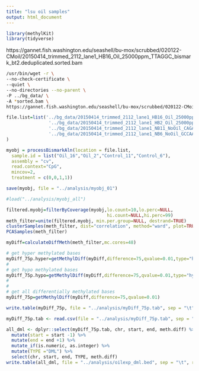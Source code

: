 ```yaml
---
title: "lsu oil samples"
output: html_document
---
```



```r
library(methylKit)
library(tidyverse)
```


https://gannet.fish.washington.edu/seashell/bu-mox/scrubbed/020122-CMoil/20150414_trimmed_2112_lane1_HB16_Oil_25000ppm_TTAGGC_bismark_bt2.deduplicated.sorted.bam


```bash
/usr/bin/wget -r \
--no-check-certificate \
--quiet \
--no-directories --no-parent \
-P ../bg_data/ \
-A *sorted.bam \
https://gannet.fish.washington.edu/seashell/bu-mox/scrubbed/020122-CMoil/
```

```r
file.list=list('../bg_data/20150414_trimmed_2112_lane1_HB16_Oil_25000ppm_TTAGGC_bismark_bt2.deduplicated.sorted.bam',
                '../bg_data/20150414_trimmed_2112_lane1_HB2_Oil_25000ppm_ATCACG_bismark_bt2.deduplicated.sorted.bam',
                '../bg_data/20150414_trimmed_2112_lane1_NB11_NoOil_CAGATC_bismark_bt2.deduplicated.sorted.bam',
                '../bg_data/20150414_trimmed_2112_lane1_NB6_NoOil_GCCAAT_bismark_bt2.deduplicated.sorted.bam'
)
```

```r
myobj = processBismarkAln(location = file.list,
  sample.id = list("Oil_16","Oil_2","Control_11","Control_6"),
  assembly = "cv",
  read.context="CpG",
  mincov=2,
  treatment = c(0,0,1,1))
```



```r
save(myobj, file = "../analysis/myobj_01")
```



```r
#load("../analysis/myobj_all")
```


```r
filtered.myobj=filterByCoverage(myobj,lo.count=10,lo.perc=NULL,
                                      hi.count=NULL,hi.perc=99)
meth_filter=unite(filtered.myobj, min.per.group=NULL, destrand=TRUE)
clusterSamples(meth_filter, dist="correlation", method="ward", plot=TRUE)
PCASamples(meth_filter)
```



```r
myDiff=calculateDiffMeth(meth_filter,mc.cores=48)
```



```r
# get hyper methylated bases
myDiff_75p.hyper=getMethylDiff(myDiff,difference=75,qvalue=0.01,type="hyper")
#
# get hypo methylated bases
myDiff_75p.hypo=getMethylDiff(myDiff,difference=75,qvalue=0.01,type="hypo")
#
#
# get all differentially methylated bases
myDiff_75p=getMethylDiff(myDiff,difference=75,qvalue=0.01)
```

```r
write.table(myDiff_75p, file = "../analysis/myDiff_75p.tab", sep = "\t")
```


```r
myDiff_75p.tab <- read.csv(file = "../analysis/myDiff_75p.tab", sep = "\t")
```




```r
all_dml <- dplyr::select(myDiff_75p.tab, chr, start, end, meth.diff) %>% 
  mutate(start = start -1) %>% 
  mutate(end = end +1) %>%
  mutate_if(is.numeric, as.integer) %>% 
  mutate(TYPE ="DML") %>% 
  select(chr, start, end, TYPE, meth.diff) 
write.table(all_dml, file = "../analysis/oilexp_dml.bed", sep = "\t", row.names = FALSE, col.names = FALSE, quote = FALSE)
```



